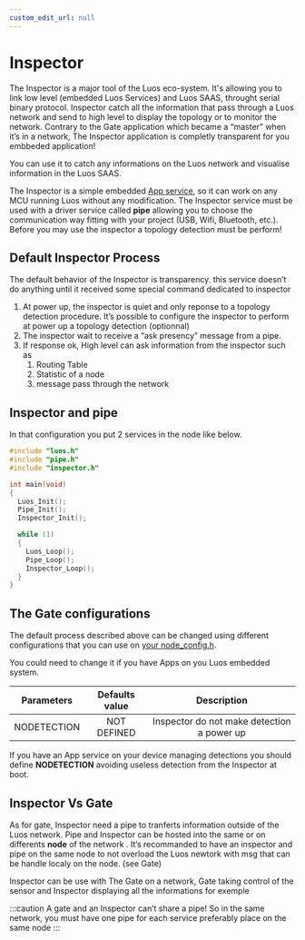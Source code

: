 ```yaml
---
custom_edit_url: null
---
```



# Inspector

The Inspector is a major tool of the Luos eco-system. It's allowing you to link low level (embedded Luos Services) and Luos SAAS, throught serial binary protocol. Inspector catch all the information that pass through a Luos network and send to high level to display the topology or to monitor the network.  Contrary to the Gate application which became a “master” when it’s in a network, The Inspector application is completly transparent for you embbeded application!

You can use it to catch any informations on the Luos network and visualise information in the Luos SAAS.

The Inspector is a simple embedded [App service](../luos-technology/services/service-api#apps-guidelines), so it can work on any MCU running Luos without any modification. The Inspector service must be used with a driver service called **pipe** allowing you to choose the communication way fitting with your project (USB, Wifi, Bluetooth, etc.). Before you may use the inspector a topology detection must be perform!

## Default Inspector Process

The default behavior of the Inspector is transparency. this service doesn’t do anything until it received some special command dedicated to inspector

1. At power up, the inspector is quiet and only reponse to a topology detection procedure. It’s possible to configure the inspector to perform at power up a topology detection (optionnal)
2. The inspector wait to receive a “ask presency” message from a pipe.
3. If response ok, High level can ask information from the inspector such as
    1. Routing Table
    2. Statistic of a node
    3. message pass through the network

## Inspector and pipe

In that configuration you put 2 services in the node like below.

```c
#include "luos.h"
#include "pipe.h"
#include "inspector.h"

int main(void)
{
  Luos_Init();
  Pipe_Init();
  Inspector_Init();

  while (1)
  {
    Luos_Loop();
    Pipe_Loop();
    Inspector_Loop();
  }
}
```

## The Gate configurations

The default process described above can be changed using different configurations that you can use on [your node_config.h](/docs/luos-technology/basics/orga#configuration).

You could need to change it if you have Apps on you Luos embedded system.

|   Parameters   | Defaults value |                            Description                             |
| :------------: | :------------: | :----------------------------------------------------------------: |
|  NODETECTION   |  NOT DEFINED   |            Inspector do not make detection a power up              |

If you have an App service on your device managing detections you should define **NODETECTION** avoiding useless detection from the Inspector at boot.

## Inspector Vs Gate

As for gate, Inspector need a pipe to tranferts information outside of the Luos network. Pipe and Inspector can be hosted into the same or on differents **node** of the network . It’s recommanded to have an inspector and pipe on the same node to not overload the Luos newtork with msg that can be handle localy on the node. (see Gate)

Inspector can be use with The Gate on a network, Gate taking control of the sensor and Inspector displaying all the informations for exemple

:::caution
A gate and an Inspector can’t share a pipe!
So in the same network, you must have one pipe for each service preferably place on the same node
:::
